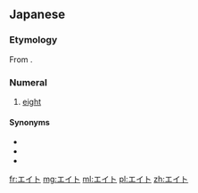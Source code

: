 ==Japanese==

===Etymology===
From {{etyl|en|ja}} {{m|en|eight}}.

===Numeral===
{{ja-pos|numeral}}

# {{label|ja|informal}} [[eight]]

====Synonyms====
* {{ja-r|八|はち}}
* {{ja-r|八つ|やつ}}
* {{ja-r|八つ|やっつ}}

[[fr:エイト]]
[[mg:エイト]]
[[ml:エイト]]
[[pl:エイト]]
[[zh:エイト]]